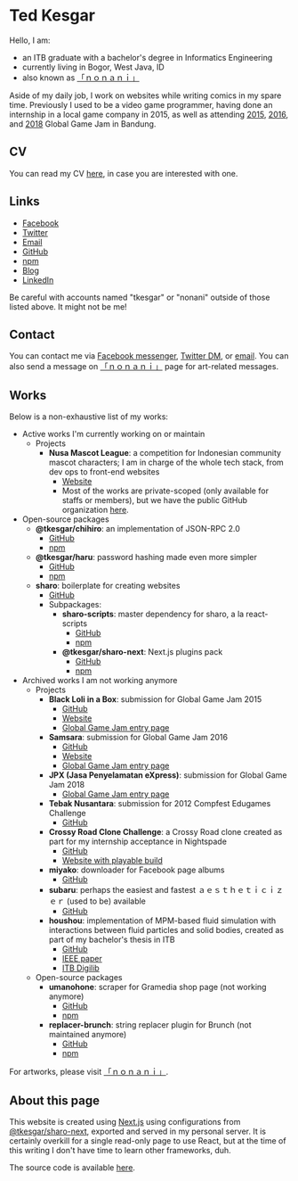 # Ted Kesgar

Hello, I am:
  - an ITB graduate with a bachelor's degree in Informatics Engineering
  - currently living in Bogor, West Java, ID
  - also known as [「ｎｏｎａｎｉ」][nonani]

Aside of my daily job, I work on websites while writing comics in my spare time. Previously I used to be a video game programmer, having done an internship in a local game company in 2015, as well as attending [2015][ggj15], [2016][ggj16], and [2018][ggj18] Global Game Jam in Bandung.

## CV

You can read my CV [here][cv], in case you are interested with one.

## Links

  - [Facebook][facebook]
  - [Twitter][twitter]
  - [Email][email]
  - [GitHub](https://github.com/tkesgar)
  - [npm](https://www.npmjs.com/~tkesgar)
  - [Blog](https://blog.tkesgar.com)
  - [LinkedIn](https://id.linkedin.com/in/tkesgar)

Be careful with accounts named "tkesgar" or "nonani" outside of those listed above. It might not be me!

## Contact

You can contact me via [Facebook messenger][facebook], [Twitter DM][twitter], or [email][email]. You can also send a message on [「ｎｏｎａｎｉ」][nonani] page for art-related messages.

## Works

Below is a non-exhaustive list of my works:

  - Active works I'm currently working on or maintain
    - Projects
      - **Nusa Mascot League**: a competition for Indonesian community mascot characters; I am in charge of the whole tech stack, from dev ops to front-end websites
        - [Website](https://www.nusaleague.com)
        - Most of the works are private-scoped (only available for staffs or members), but we have the public GitHub organization [here](https://github.com/nsml).
  - Open-source packages
    - **@tkesgar/chihiro**: an implementation of JSON-RPC 2.0
      - [GitHub](https://github.com/tkesgar/chihiro)
      - [npm](https://www.npmjs.com/package/@tkesgar/chihiro)
    - **@tkesgar/haru**: password hashing made even more simpler
      - [GitHub](https://github.com/tkesgar/haru)
      - [npm](https://www.npmjs.com/package/@tkesgar/haru)
    - **sharo**: boilerplate for creating websites
      - [GitHub](https://github.com/tkesgar/sharo)
      - Subpackages:
        - **sharo-scripts**: master dependency for sharo, a la react-scripts
          - [GitHub](https://github.com/tkesgar/sharo-scripts)
          - [npm](https://www.npmjs.com/package/sharo-scripts)
        - **@tkesgar/sharo-next**: Next.js plugins pack
          - [GitHub](https://github.com/tkesgar/sharo-next)
          - [npm](https://www.npmjs.com/package/@tkesgar/sharo-next)
  - Archived works I am not working anymore
    - Projects
      - **Black Loli in a Box**: submission for Global Game Jam 2015
        - [GitHub](https://github.com/tkesgar/ggj15-loli)
        - [Website](http://tkesgar.github.io/ggj15-loli)
        - [Global Game Jam entry page](https://globalgamejam.org/2015/games/black-loli-box-kyaaa-what-should-we-do)
      - **Samsara**: submission for Global Game Jam 2016
        - [GitHub](https://github.com/tkesgar/ggj16-wayang)
        - [Website](http://tkesgar.github.io/ggj16-wayang)
        - [Global Game Jam entry page](https://globalgamejam.org/2016/games/samsara)
      - **JPX (Jasa Penyelamatan eXpress)**: submission for Global Game Jam 2018
        - [Global Game Jam entry page](https://globalgamejam.org/2018/games/jpx-jasa-penyelamatan-express)
      - **Tebak Nusantara**: submission for 2012 Compfest Edugames Challenge
        - [GitHub](https://github.com/dkrprasetya/Tebak-Nusantara-)
      - **Crossy Road Clone Challenge**: a Crossy Road clone created as part for my internship acceptance in Nightspade
        - [GitHub](https://github.com/tkesgar/crcc)
        - [Website with playable build](https://tkesgar.github.io/crcc)
      - **miyako**: downloader for Facebook page albums
        - [GitHub](https://github.com/tkesgar/miyako)
      - **subaru**: perhaps the easiest and fastest ａｅｓｔｈｅｔｉｃｉｚｅｒ (used to be) available
        - [GitHub](https://github.com/tkesgar/subaru)
      - **houshou**: implementation of MPM-based fluid simulation with interactions between fluid particles and solid bodies, created as part of my bachelor's thesis in ITB
        - [GitHub](https://github.com/tkesgar/houshou)
        - [IEEE paper](https://ieeexplore.ieee.org/document/8350797)
        - [ITB Digilib](https://digilib.itb.ac.id/index.php/gdl/view/31341)
    - Open-source packages
      - **umanohone**: scraper for Gramedia shop page (not working anymore)
        - [GitHub](https://github.com/tkesgar/umanohone)
        - [npm](https://www.npmjs.com/package/umanohone)
      - **replacer-brunch**: string replacer plugin for Brunch (not maintained anymore)
        - [GitHub](https://github.com/tkesgar/replacer-brunch)
        - [npm](https://www.npmjs.com/package/replacer-brunch)

For artworks, please visit [「ｎｏｎａｎｉ」][nonani].

## About this page

This website is created using [Next.js][nextjs] using configurations from [@tkesgar/sharo-next][sharo-next], exported and served in my personal server. It is certainly overkill for a single read-only page to use React, but at the time of this writing I don't have time to learn other frameworks, duh.

The source code is available [here][gh-tkesgar.com].

[cv]: /static/cv.pdf
[email]: mailto:t.kesgar@live.com
[facebook]: https://www.facebook.com/tkesgar
[ggj15]: https://globalgamejam.org/2015/games/black-loli-box-kyaaa-what-should-we-do
[ggj16]: https://globalgamejam.org/2016/games/samsara
[ggj18]: https://globalgamejam.org/2018/games/jpx-jasa-penyelamatan-express
[gh-tkesgar.com]: https://github.com/tkesgar/tkesgar.com
[nonani]: https://www.facebook.com/nonaninano
[twitter]: https://twitter.com/tkesgar
[nextjs]: https://nextjs.org/
[sharo-next]: https://www.npmjs.com/package/@tkesgar/sharo-next
